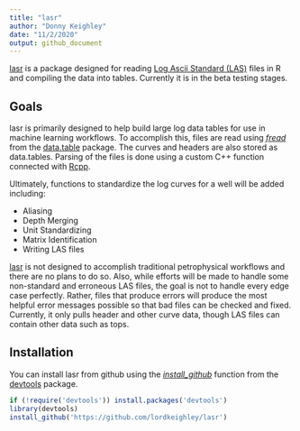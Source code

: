 ```yaml
---
title: "lasr"
author: "Donny Keighley"
date: "11/2/2020"
output: github_document
---
```


[lasr](https://github.com/lordkeighley/lasr) is a package designed for reading [Log Ascii Standard (LAS)](https://www.cwls.org/products/) files in R and compiling the data into tables.  Currently it is in the beta testing stages.

## Goals

lasr is primarily designed to help build large log data tables for use in machine learning workflows.  To accomplish this, files are read using [*fread*](https://www.rdocumentation.org/packages/data.table/versions/1.13.2/topics/fread) from the [data.table](https://rdatatable.gitlab.io/data.table/) package.  The curves and headers are also stored as data.tables.  Parsing of the files is done using a custom C++ function connected with [Rcpp](http://www.rcpp.org/).

Ultimately, functions to standardize the log curves for a well will be added including:

* Aliasing
* Depth Merging
* Unit Standardizing
* Matrix Identification
* Writing LAS files

[lasr](https://github.com/lordkeighley/lasr) is not designed to accomplish traditional petrophysical workflows and there are no plans to do so. Also, while efforts will be made to handle some non-standard and erroneous LAS files, the goal is not to handle every edge case perfectly.  Rather, files that produce errors will produce the most helpful error messages possible so that bad files can be checked and fixed.  Currently, it only pulls header and other curve data, though LAS files can contain other data such as tops.

## Installation

You can install lasr from github using the [*install_github*](https://www.rdocumentation.org/packages/devtools/versions/1.13.6/topics/install_github) function from the [devtools](https://devtools.r-lib.org/) package.

```r
if (!require('devtools')) install.packages('devtools')
library(devtools)
install_github('https://github.com/lordkeighley/lasr')
```




